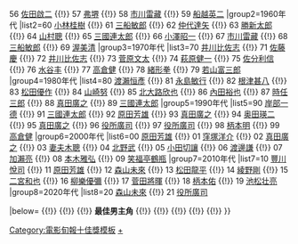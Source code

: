 {{Navbox
|name=電影旬報十佳獎最佳男主角
|state=collapsed
|title=[[電影旬報|電影旬報十佳獎]]最佳男主角
|basestyle=background-color:#FFBF00
|group1=1950年代
|list1=55 [[森雅之]] {{!}} 56 [[佐田啟二]] {{!}} 57 [[弗堺]] {{!}} 58 [[市川雷藏 (八代目)|市川雷藏]] {{!}} 59 [[船越英二]]
|group2=1960年代
|list2=60 [[小林桂樹]] {{!}} 61 [[三船敏郎]] {{!}} 62 [[仲代達矢]] {{!}} 63 [[勝新太郎]] {{!}} 64 [[山村聰]] {{!}} 65 [[三國連太郎]] {{!}} 66 [[小澤昭一]] {{!}} 67 [[市川雷藏]] {{!}} 68 [[三船敏郎]] {{!}} 69 [[渥美清]]
|group3=1970年代
|list3=70 [[井川比佐志]] {{!}} 71 [[佐藤慶]] {{!}} 72 [[井川比佐志]] {{!}} 73 [[菅原文太]] {{!}} 74 [[萩原健一]] {{!}} 75 [[佐分利信]] {{!}} 76 [[水谷丰]] {{!}} 77 [[高倉健]] {{!}} 78 [[緒形拳]] {{!}} 79 [[若山富三郎]]
|group4=1980年代
|list4=80 [[渡瀨恒彥]] {{!}} 81 [[永島敏行]] {{!}} 82 [[根津甚八]] {{!}} 83 [[松田優作]] {{!}} 84 [[山崎努]] {{!}} 85 [[北大路欣也]] {{!}} 86 [[內田裕也]] {{!}} 87 [[時任三郎]] {{!}} 88 [[真田廣之]] {{!}} 89 [[三國連太郎]]
|group5=1990年代
|list5=90 [[岸部一德]] {{!}} 91 [[三國連太郎]] {{!}} 92 [[原田芳雄]] {{!}} 93 [[真田廣之]] {{!}} 94 [[奥田瑛二]] {{!}} 95 [[真田廣之]] {{!}} 96 [[役所廣司]] {{!}} 97 [[役所廣司]] {{!}} 98 [[柄本明]] {{!}} 99 [[高倉健]]
|group6=2000年代
|list6=00 [[原田芳雄]] {{!}} 01 [[窪塚洋介]] {{!}} 02 [[真田廣之]] {{!}} 03 [[妻夫木聰]] {{!}} 04 [[北野武]] {{!}} 05 [[小田切让|小田切讓]] {{!}} 06 [[渡邊謙]] {{!}} 07 [[加瀨亮]] {{!}} 08 [[本木雅弘]] {{!}} 09 [[笑福亭鶴瓶]]
|group7=2010年代
|list7=10 [[豐川悅司]] {{!}} 11 [[原田芳雄]] {{!}} 12 [[森山未來]] {{!}} 13 [[松田龍平]] {{!}} 14 [[綾野剛]] {{!}} 15 [[二宮和也]] {{!}} 16 [[柳樂優彌]] {{!}} 17 [[菅田將暉]] {{!}} 18 [[柄本佑]] {{!}} 19 [[池松壮亮]] 
|group8=2020年代
|list8=20 [[森山未來]] {{!}} 21 [[役所廣司]]

|below=[[:Template:電影旬報十佳獎最佳外語片|{{white|最佳外語片}}]] {{!}}  [[:Template:電影旬報十佳獎最佳日本影片|{{white|最佳日本影片}}]] {{!}} [[:Template:電影旬報十佳獎最佳日本電影導演|{{white|最佳日本電影導演}}]] {{!}} '''最佳男主角''' {{!}} [[:Template:電影旬報十佳獎最佳女主角|{{white|最佳女主角}}]] {{!}} [[:Template:電影旬報十佳獎最佳男配角|{{white|最佳男配角}}]] {{!}} [[:Template:電影旬報十佳獎最佳女配角|{{white|最佳女配角}}]] {{!}} [[:Template:電影旬報十佳獎最佳新進男演員|{{white|最佳新進男演員}}]] {{!}} [[:Template:電影旬報十佳獎最佳新進女演員|{{white|最佳新進女演員}}]]
}}<noinclude>
{{collapsible option}}
[[Category:電影旬報十佳獎模板]]
[[Category:電影旬報十佳獎最佳男主角得主|+]]
</noinclude>